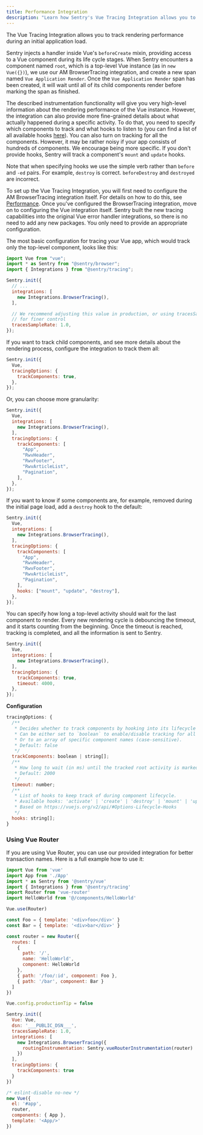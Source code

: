 ```yaml
---
title: Performance Integration
description: "Learn how Sentry's Vue Tracing Integration allows you to track rendering performance during an initial application load."
---
```


The Vue Tracing Integration allows you to track rendering performance during an initial application load.

Sentry injects a handler inside Vue's `beforeCreate` mixin, providing access to a Vue component during its life cycle stages.
When Sentry encounters a component named `root`, which is a top-level Vue instance (as in `new Vue({})`), we use our AM BrowserTracing integration,
and create a new span named `Vue Application Render`. Once the `Vue Application Render` span has been created, it will wait until all of its child components render before marking the span as finished.

The described instrumentation functionality will give you very high-level information about the rendering performance of the Vue instance. However, the integration can also provide more fine-grained details about what actually happened during a specific activity.
To do that, you need to specify which components to track and what hooks to listen to (you can find a list of all available hooks [here](https://vuejs.org/v2/api/#Options-Lifecycle-Hooks)). You can also turn on tracking for all the components. However, it may be rather noisy if your app consists of hundreds of components. We encourage being more specific. If you don't provide hooks, Sentry will track a component's `mount` and `update` hooks.

Note that when specifying hooks we use the simple verb rather than `before` and `-ed` pairs. For example, `destroy` is correct. `beforeDestroy` and `destroyed` are incorrect.

To set up the Vue Tracing Integration, you will first need to configure the AM BrowserTracing integration itself. For details on how to do this, see [Performance](/platforms/javascript/guides/vue/performance/).
Once you've configured the BrowserTracing integration, move on to configuring the Vue integration itself.
Sentry built the new tracing capabilities into the original Vue error handler integrations, so there is no need to add any new packages. You only need to provide an appropriate configuration.

The most basic configuration for tracing your Vue app, which would track only the top-level component, looks like this:

```js
import Vue from "vue";
import * as Sentry from "@sentry/browser";
import { Integrations } from "@sentry/tracing";

Sentry.init({
  // ...
  integrations: [
    new Integrations.BrowserTracing(),
  ],

  // We recommend adjusting this value in production, or using tracesSampler
  // for finer control
  tracesSampleRate: 1.0,
});
```

If you want to track child components, and see more details about the rendering process, configure the integration to track them all:

```js
Sentry.init({
  Vue,
  tracingOptions: {
    trackComponents: true,
  },
});
```

Or, you can choose more granularity:

```js
Sentry.init({
  Vue,
  integrations: [
    new Integrations.BrowserTracing(),
  ],
  tracingOptions: {
    trackComponents: [
      "App",
      "RwvHeader",
      "RwvFooter",
      "RwvArticleList",
      "Pagination",
    ],
  },
});
```

If you want to know if some components are, for example, removed during the initial page load, add a `destroy` hook to the default:

```js
Sentry.init({
  Vue,
  integrations: [
    new Integrations.BrowserTracing(),
  ],
  tracingOptions: {
    trackComponents: [
      "App",
      "RwvHeader",
      "RwvFooter",
      "RwvArticleList",
      "Pagination",
    ],
    hooks: ["mount", "update", "destroy"],
  },
});
```

You can specify how long a top-level activity should wait for the last component to render.
Every new rendering cycle is debouncing the timeout, and it starts counting from the beginning. Once the timeout is reached, tracking is completed, and all the information is sent to Sentry.

```js
Sentry.init({
  Vue,
  integrations: [
    new Integrations.BrowserTracing(),
  ],
  tracingOptions: {
    trackComponents: true,
    timeout: 4000,
  },
});
```

**Configuration**

```js
tracingOptions: {
  /**
   * Decides whether to track components by hooking into its lifecycle methods.
   * Can be either set to `boolean` to enable/disable tracking for all of them.
   * Or to an array of specific component names (case-sensitive).
   * Default: false
   */
  trackComponents: boolean | string[];
  /**
   * How long to wait (in ms) until the tracked root activity is marked as finished and sent to Sentry
   * Default: 2000
   */
  timeout: number;
  /**
   * List of hooks to keep track of during component lifecycle.
   * Available hooks: 'activate' | 'create' | 'destroy' | 'mount' | 'update'
   * Based on https://vuejs.org/v2/api/#Options-Lifecycle-Hooks
   */
  hooks: string[];
}
```

### Using Vue Router

If you are using Vue Router, you can use our provided integration for better transaction names. Here is a full example how to use it:

```js
import Vue from 'vue'
import App from './App'
import * as Sentry from '@sentry/vue'
import { Integrations } from '@sentry/tracing'
import Router from 'vue-router'
import HelloWorld from '@/components/HelloWorld'

Vue.use(Router)

const Foo = { template: '<div>foo</div>' }
const Bar = { template: '<div>bar</div>' }

const router = new Router({
  routes: [
    {
      path: '/',
      name: 'HelloWorld',
      component: HelloWorld
    },
    { path: '/foo/:id', component: Foo },
    { path: '/bar', component: Bar }
  ]
})

Vue.config.productionTip = false

Sentry.init({
  Vue: Vue,
  dsn: '___PUBLIC_DSN___',
  tracesSampleRate: 1.0,
  integrations: [
    new Integrations.BrowserTracing({
      routingInstrumentation: Sentry.vueRouterInstrumentation(router)
    })
  ],
  tracingOptions: {
    trackComponents: true
  }
})

/* eslint-disable no-new */
new Vue({
  el: '#app',
  router,
  components: { App },
  template: '<App/>'
})
```